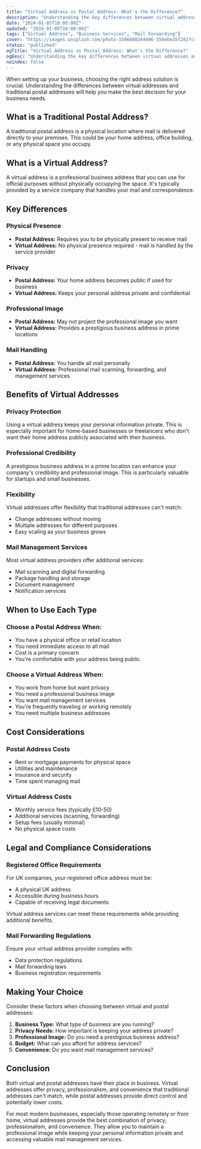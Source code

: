 ```yaml
---
title: "Virtual Address vs Postal Address: What's the Difference?"
description: "Understanding the key differences between virtual addresses and traditional postal addresses for your business needs."
date: "2024-01-05T10:00:00Z"
updated: "2024-01-05T10:00:00Z"
tags: ["Virtual Address", "Business Services", "Mail Forwarding"]
cover: "https://images.unsplash.com/photo-1586880244406-556ebe35f282?crop=entropy&cs=tinysrgb&fit=max&fm=jpg&ixid=M3w3Nzg4Nzd8MHwxfHNlYXJjaHwxfHxtYWlsJTIwYm94JTIwaWxsdXN0cmF0aW9ufGVufDF8fHx8MTc1NzQxMTY1NXww&ixlib=rb-4.0&q=80&w=1080"
status: "published"
ogTitle: "Virtual Address vs Postal Address: What's the Difference?"
ogDesc: "Understanding the key differences between virtual addresses and traditional postal addresses for your business needs."
noindex: false
---
```


When setting up your business, choosing the right address solution is crucial. Understanding the differences between virtual addresses and traditional postal addresses will help you make the best decision for your business needs.

## What is a Traditional Postal Address?

A traditional postal address is a physical location where mail is delivered directly to your premises. This could be your home address, office building, or any physical space you occupy.

## What is a Virtual Address?

A virtual address is a professional business address that you can use for official purposes without physically occupying the space. It's typically provided by a service company that handles your mail and correspondence.

## Key Differences

### Physical Presence
- **Postal Address:** Requires you to be physically present to receive mail
- **Virtual Address:** No physical presence required - mail is handled by the service provider

### Privacy
- **Postal Address:** Your home address becomes public if used for business
- **Virtual Address:** Keeps your personal address private and confidential

### Professional Image
- **Postal Address:** May not project the professional image you want
- **Virtual Address:** Provides a prestigious business address in prime locations

### Mail Handling
- **Postal Address:** You handle all mail personally
- **Virtual Address:** Professional mail scanning, forwarding, and management services

## Benefits of Virtual Addresses

### Privacy Protection
Using a virtual address keeps your personal information private. This is especially important for home-based businesses or freelancers who don't want their home address publicly associated with their business.

### Professional Credibility
A prestigious business address in a prime location can enhance your company's credibility and professional image. This is particularly valuable for startups and small businesses.

### Flexibility
Virtual addresses offer flexibility that traditional addresses can't match:
- Change addresses without moving
- Multiple addresses for different purposes
- Easy scaling as your business grows

### Mail Management Services
Most virtual address providers offer additional services:
- Mail scanning and digital forwarding
- Package handling and storage
- Document management
- Notification services

## When to Use Each Type

### Choose a Postal Address When:
- You have a physical office or retail location
- You need immediate access to all mail
- Cost is a primary concern
- You're comfortable with your address being public

### Choose a Virtual Address When:
- You work from home but want privacy
- You need a professional business image
- You want mail management services
- You're frequently traveling or working remotely
- You need multiple business addresses

## Cost Considerations

### Postal Address Costs
- Rent or mortgage payments for physical space
- Utilities and maintenance
- Insurance and security
- Time spent managing mail

### Virtual Address Costs
- Monthly service fees (typically £10-50)
- Additional services (scanning, forwarding)
- Setup fees (usually minimal)
- No physical space costs

## Legal and Compliance Considerations

### Registered Office Requirements
For UK companies, your registered office address must be:
- A physical UK address
- Accessible during business hours
- Capable of receiving legal documents

Virtual address services can meet these requirements while providing additional benefits.

### Mail Forwarding Regulations
Ensure your virtual address provider complies with:
- Data protection regulations
- Mail forwarding laws
- Business registration requirements

## Making Your Choice

Consider these factors when choosing between virtual and postal addresses:

1. **Business Type:** What type of business are you running?
2. **Privacy Needs:** How important is keeping your address private?
3. **Professional Image:** Do you need a prestigious business address?
4. **Budget:** What can you afford for address services?
5. **Convenience:** Do you want mail management services?

## Conclusion

Both virtual and postal addresses have their place in business. Virtual addresses offer privacy, professionalism, and convenience that traditional addresses can't match, while postal addresses provide direct control and potentially lower costs.

For most modern businesses, especially those operating remotely or from home, virtual addresses provide the best combination of privacy, professionalism, and convenience. They allow you to maintain a professional image while keeping your personal information private and accessing valuable mail management services.
